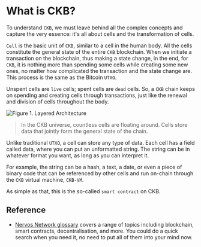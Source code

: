 # What is CKB?

To understand `CKB`, we must leave behind all the complex concepts and capture the very essence: it's all about cells and the transformation of cells.

`Cell` is the basic unit of `CKB`, similar to a cell in the human body. All the cells constitute the general state of the entire `CKB` blockchain. When we initiate a transaction on the blockchain, thus making a state change, in the end, for `CKB`, it is nothing more than spending some cells while creating some new ones, no matter how complicated the transaction and the state change are. This process is the same as the Bitcoin `UTXO`.

Unspent cells are `live` cells; spent cells are `dead` cells. So, a `CKB` chain keeps on spending and creating cells through transactions, just like the renewal and division of cells throughout the body.

![Figure 1. Layered Architecture](https://images.pexels.com/photos/11198507/pexels-photo-11198507.jpeg?auto=compress&cs=tinysrgb&w=1260&h=750&dpr=2)

> In the CKB universe, countless cells are floating around.
> Cells store data that jointly form the general state of the chain.

Unlike traditional `UTXO`, a cell can store any type of data. Each cell has a field called data, where you can put an
unformatted string. The string can be in whatever format you want, as long as you can interpret it.

For example, the string can be a hash, a text, a date, or even a piece of binary code that can be referenced by
other cells and run on-chain through the `CKB` virtual machine, `CKB-VM`.

As simple as that, this is the so-called `smart contract` on CKB.

## Reference
- [Nervos Network glossary](https://docs.nervos.org/docs/basics/glossary#general-glossary) covers a range of topics including blockchain, smart contracts, decentralisation, and more. You could do a quick search when you need it, no need to put all of them into your mind now.
